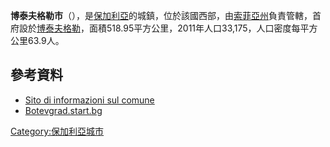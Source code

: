 {{Coord|42|54|N|23|47|E|display=title}}

'''博泰夫格勒市'''（{{lang-bg|Ботевград}}），是[[保加利亞|保加利亞]]的城鎮，位於該國西部，由[[索菲亞州|索菲亞州]]負責管轄，首府設於[[博泰夫格勒|博泰夫格勒]]，面積518.95平方公里，2011年人口33,175，人口密度每平方公里63.9人。

==參考資料==
* [http://www.guide-bulgaria.com/SW/Sofia/Botevgrad Sito di informazioni sul comune] {{Wayback|url=http://www.guide-bulgaria.com/SW/Sofia/Botevgrad |date=20210113103250 }}
* [http://botevgrad.start.bg/ Botevgrad.start.bg] {{Wayback|url=http://botevgrad.start.bg/ |date=20201129050053 }}

{{Bulgaria-geo-stub}}
[[Category:保加利亞城市|Category:保加利亞城市]]